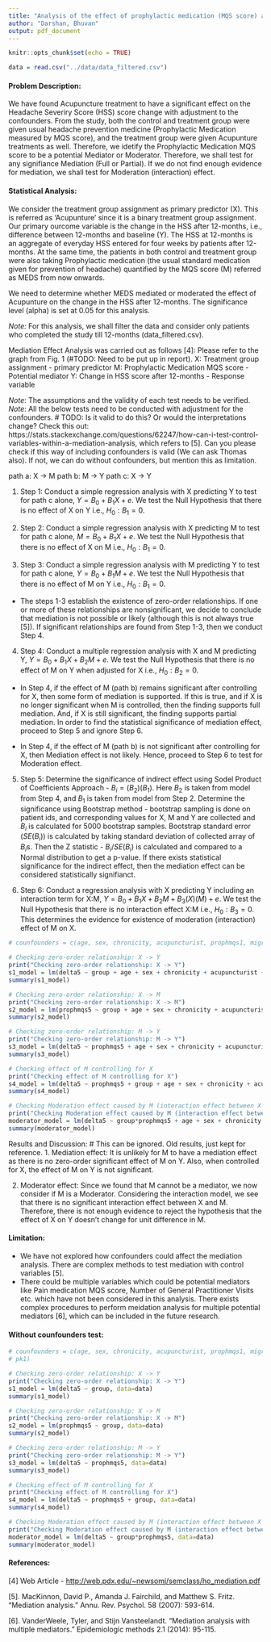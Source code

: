 ```yaml
---
title: "Analysis of the effect of prophylactic medication (MQS score) and acupuncture treatment on headache"
author: "Darshan, Bhuvan"
output: pdf_document
---
```


```r
knitr::opts_chunk$set(echo = TRUE)
```

```r
data = read.csv("../data/data_filtered.csv")
```

#### Problem Description:
We have found Acupuncture treatment to have a significant effect on the Headache Severiry Score (HSS) score change with adjustment to the confounders. From the study, both the control and treatment group were given usual headache prevention medicine (Prophylactic Medication measured by MQS score), and the treatment group were given Acupunture treatments as well. Therefore, we idetify the Prophylactic Medication MQS score to be a potential Mediator or Moderator. Therefore, we shall test for any signifiance Mediation (Full or Partial). If we do not find enough evidence for mediation, we shall test for Moderation (interaction) effect.

#### Statistical Analysis:
We consider the treatment group assignment as primary predictor (X). This is referred as 'Acupunture' since it is a binary treatment group assignment. Our primary ourcome variable is the change in the HSS after 12-months, i.e., difference between 12-months and baseline (Y). The HSS at 12-months is an aggregate of everyday HSS entered for four weeks by patients after 12-months. At the same time, the patients in both control and treatment group were also taking Prophylactic medication (the usual standard medication given for prevention of headache) quantified by the MQS score (M) referred as MEDS from now onwards.

We need to determine whether MEDS mediated or moderated the effect of Acupunture on the change in the HSS after 12-months. The significance level (alpha) is set at 0.05 for this analysis.

_Note:_ For this analysis, we shall filter the data and consider only patients who completed the study till 12-months (data_filtered.csv).

Mediation Effect Analysis was carried out as follows [4]:
Please refer to the graph from Fig. 1 (#TODO: Need to be put up in report).
X: Treatment group assignment - primary predictor
M: Prophylactic Medication MQS score - Potential mediator
Y: Change in HSS score after 12-months - Response variable

_Note_: The assumptions and the validity of each test needs to be verified.
_Note_: All the below tests need to be conducted with adjustment for the confounders. # TODO: Is it valid to do this? Or would the interpretations change? Check this out: https://stats.stackexchange.com/questions/62247/how-can-i-test-control-variables-within-a-mediation-analysis, which refers to [5]. Can you please check if this way of including confounders is valid (We can ask Thomas also). If not, we can do without confounders, but mention this as limitation.


path a: X -> M
path b: M -> Y
path c: X -> Y

1. Step 1: Conduct a simple regression analysis with X predicting Y to test for path c alone, $Y = B_0 + B_1X + e$. We test the Null Hypothesis that there is no effect of X on Y i.e., $H_0: B_1= 0$.

2. Step 2: Conduct a simple regression analysis with X predicting M to test for path c alone, $M = B_0 + B_1X + e$. We test the Null Hypothesis that there is no effect of X on M i.e., $H_0: B_1= 0$.

3. Step 3: Conduct a simple regression analysis with M predicting Y to test for path c alone, $Y = B_0 + B_1M + e$. We test the Null Hypothesis that there is no effect of M on Y i.e., $H_0: B_1= 0$.

- The steps 1-3 establish the existence of zero-order relationships. If one or more of these relationships are nonsignificant, we decide to conclude that mediation is not possible or likely (although this is not always true [5]). If significant relationships are found from Step 1-3, then we conduct Step 4.

4. Step 4: Conduct a multiple regression analysis with X and M predicting Y, $Y = B_0 + B_1X + B_2M + e$. We test the Null Hypothesis that there is no effect of M on Y when adjusted for X i.e., $H_0: B_2= 0$.

- In Step 4, if the effect of M (path b) remains significant after controlling for X, then some form of mediation is supported. If this is true, and if X is no longer significant when M is controlled, then the finding supports full mediation. And, if X is still significant, the finding supports partial mediation. In order to find the statistical significance of mediation effect, proceed to Step 5 and ignore Step 6.

- In Step 4, if the effect of M (path b) is not significant after controlling for X, then Mediation effect is not likely. Hence, proceed to Step 6 to test for Moderation effect.

5. Step 5: Determine the significance of indirect effect using Sodel Product of Coefficients Approach - $B_i = (B_2)(B_1)$. Here $B_2$ is taken from model from Step 4, and $B_1$ is taken from model from Step 2. Determine the significance using Bootstrap method - bootstrap sampling is done on patient ids, and corresponding values for X, M and Y are collected and $B_i$ is calculated for 5000 bootstrap samples. Bootstrap standard error ($SE(B_i)$) is calculated by taking standard deviation of collected array of $B_i$s. Then the Z statistic - $B_i/SE(B_i)$ is calculated and compared to a Normal distribution to get a p-value. If there exists statistical significance for the indirect effect, then the mediation effect can be considered statistically signifianct.

6. Step 6: Conduct a regression analysis with X predicting Y including an interaction term for X:M, $Y = B_0 + B_1X + B_2M + B_3(X)(M) + e$. We test the Null Hypothesis that there is no interaction effect X:M i.e., $H_0: B_3= 0$. This determines the evidence for existence of moderation (interaction) effect of M on X.

```r
# counfounders = c(age, sex, chronicity, acupuncturist, prophmqs1, migraine, pk1)

# Checking zero-order relationship: X -> Y
print("Checking zero-order relationship: X -> Y")
s1_model = lm(delta5 ~ group + age + sex + chronicity + acupuncturist + prophmqs1 + migraine + pk1, data=data)
summary(s1_model)

# Checking zero-order relationship: X -> M
print("Checking zero-order relationship: X -> M")
s2_model = lm(prophmqs5 ~ group + age + sex + chronicity + acupuncturist + prophmqs1 + migraine + pk1, data=data)
summary(s2_model)

# Checking zero-order relationship: M -> Y
print("Checking zero-order relationship: M -> Y")
s3_model = lm(delta5 ~ prophmqs5 + age + sex + chronicity + acupuncturist + prophmqs1 + migraine + pk1, data=data)
summary(s3_model)

# Checking effect of M controlling for X
print("Checking effect of M controlling for X")
s4_model = lm(delta5 ~ prophmqs5 + group + age + sex + chronicity + acupuncturist + prophmqs1 + migraine + pk1, data=data)
summary(s4_model)

# Checking Moderation effect caused by M (interaction effect between X and M)
print("Checking Moderation effect caused by M (interaction effect between X and M)")
moderator_model = lm(delta5 ~ group*prophmqs5 + age + sex + chronicity + acupuncturist + prophmqs1 + migraine + pk1, data=data)
summary(moderator_model)
```

Results and Discussion:
# This can be ignored. Old results, just kept for reference.
1. Mediation effect: It is unlikely for M to have a mediation effect as there is no zero-order significant effect of M on Y. Also, when controlled for X, the effect of M on Y is not significant.

2. Moderator effect: Since we found that M cannot be a mediator, we now consider if M is a Moderator. Considering the interaction model, we see that there is no significant interaction effect between X and M. Therefore, there is not enough evidence to reject the hypothesis that the effect of X on Y doesn't change for unit difference in M.

#### Limitation:
- We have not explored how confounders could affect the mediation analysis. There are complex methods to test mediation with control variables [5].
- There could be multiple variables which could be potential mediators like Pain medication MQS score, Number of General Practitioner Visits etc. which have not been considered in this analysis. There exists complex procedures to perform meidation analysis for multiple potential mediators [6], which can be included in the future research.

#### Without counfounders test:
```r
# counfounders = c(age, sex, chronicity, acupuncturist, prophmqs1, migraine,
# pk1)

# Checking zero-order relationship: X -> Y
print("Checking zero-order relationship: X -> Y")
s1_model = lm(delta5 ~ group, data=data)
summary(s1_model)

# Checking zero-order relationship: X -> M
print("Checking zero-order relationship: X -> M")
s2_model = lm(prophmqs5 ~ group, data=data)
summary(s2_model)

# Checking zero-order relationship: M -> Y
print("Checking zero-order relationship: M -> Y")
s3_model = lm(delta5 ~ prophmqs5, data=data)
summary(s3_model)

# Checking effect of M controlling for X
print("Checking effect of M controlling for X")
s4_model = lm(delta5 ~ prophmqs5 + group, data=data)
summary(s4_model)

# Checking Moderation effect caused by M (interaction effect between X and M)
print("Checking Moderation effect caused by M (interaction effect between X and M)")
moderator_model = lm(delta5 ~ group*prophmqs5, data=data)
summary(moderator_model)
```

#### References:
[4] Web Article - [http://web.pdx.edu/~newsomj/semclass/ho_mediation.pdf](http://web.pdx.edu/~newsomj/semclass/ho_mediation.pdf)

[5]. MacKinnon, David P., Amanda J. Fairchild, and Matthew S. Fritz. "Mediation analysis." Annu. Rev. Psychol. 58 (2007): 593-614.

[6]. VanderWeele, Tyler, and Stijn Vansteelandt. "Mediation analysis with multiple mediators." Epidemiologic methods 2.1 (2014): 95-115.
